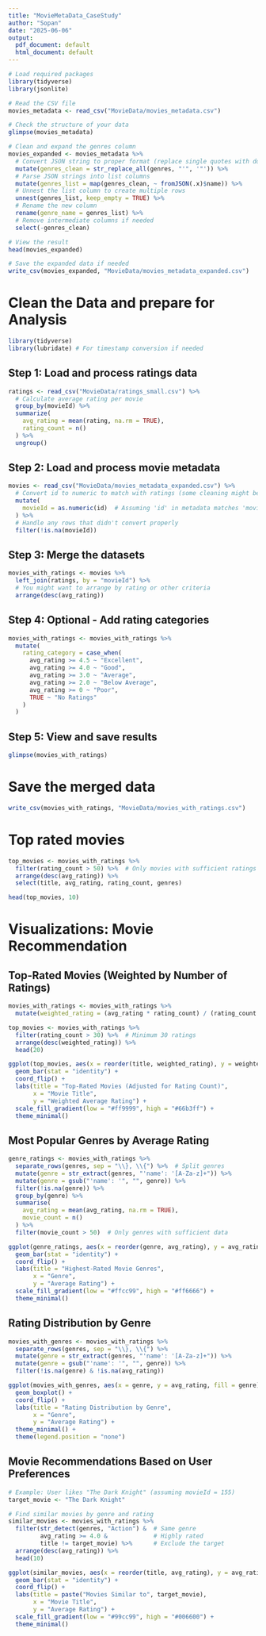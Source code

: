 ```yaml
---
title: "MovieMetaData_CaseStudy"
author: "Sopan"
date: "2025-06-06"
output:
  pdf_document: default
  html_document: default
---
```

```r
# Load required packages
library(tidyverse)
library(jsonlite)

# Read the CSV file
movies_metadata <- read_csv("MovieData/movies_metadata.csv")

# Check the structure of your data
glimpse(movies_metadata)

# Clean and expand the genres column
movies_expanded <- movies_metadata %>%
  # Convert JSON string to proper format (replace single quotes with double quotes)
  mutate(genres_clean = str_replace_all(genres, "'", '"')) %>%
  # Parse JSON strings into list columns
  mutate(genres_list = map(genres_clean, ~ fromJSON(.x)$name)) %>%
  # Unnest the list column to create multiple rows
  unnest(genres_list, keep_empty = TRUE) %>%
  # Rename the new column
  rename(genre_name = genres_list) %>%
  # Remove intermediate columns if needed
  select(-genres_clean)

# View the result
head(movies_expanded)

# Save the expanded data if needed
write_csv(movies_expanded, "MovieData/movies_metadata_expanded.csv")
```
# Clean the Data and prepare for Analysis
```r
library(tidyverse)
library(lubridate) # For timestamp conversion if needed
```

## Step 1: Load and process ratings data
```r
ratings <- read_csv("MovieData/ratings_small.csv") %>%
  # Calculate average rating per movie
  group_by(movieId) %>%
  summarize(
    avg_rating = mean(rating, na.rm = TRUE),
    rating_count = n()
  ) %>%
  ungroup()
```
## Step 2: Load and process movie metadata

```r
movies <- read_csv("MovieData/movies_metadata_expanded.csv") %>%
  # Convert id to numeric to match with ratings (some cleaning might be needed)
  mutate(
    movieId = as.numeric(id)  # Assuming 'id' in metadata matches 'movieId' in ratings
  ) %>%
  # Handle any rows that didn't convert properly
  filter(!is.na(movieId))
```


## Step 3: Merge the datasets
```r
movies_with_ratings <- movies %>%
  left_join(ratings, by = "movieId") %>%
  # You might want to arrange by rating or other criteria
  arrange(desc(avg_rating))
```



## Step 4: Optional - Add rating categories

```r
movies_with_ratings <- movies_with_ratings %>%
  mutate(
    rating_category = case_when(
      avg_rating >= 4.5 ~ "Excellent",
      avg_rating >= 4.0 ~ "Good",
      avg_rating >= 3.0 ~ "Average",
      avg_rating >= 2.0 ~ "Below Average",
      avg_rating >= 0 ~ "Poor",
      TRUE ~ "No Ratings"
    )
  )
```

## Step 5: View and save results

```r
glimpse(movies_with_ratings)
```

# Save the merged data
```r
write_csv(movies_with_ratings, "MovieData/movies_with_ratings.csv")
```


# Top rated movies
```r
top_movies <- movies_with_ratings %>%
  filter(rating_count > 50) %>%  # Only movies with sufficient ratings
  arrange(desc(avg_rating)) %>%
  select(title, avg_rating, rating_count, genres)

head(top_movies, 10)
```

# Visualizations: Movie Recommendation 

## Top-Rated Movies (Weighted by Number of Ratings)

```r
movies_with_ratings <- movies_with_ratings %>%
  mutate(weighted_rating = (avg_rating * rating_count) / (rating_count + 100))  # Bayesian average

top_movies <- movies_with_ratings %>%
  filter(rating_count > 30) %>%  # Minimum 30 ratings
  arrange(desc(weighted_rating)) %>%
  head(20)

ggplot(top_movies, aes(x = reorder(title, weighted_rating), y = weighted_rating, fill = weighted_rating)) +
  geom_bar(stat = "identity") +
  coord_flip() +
  labs(title = "Top-Rated Movies (Adjusted for Rating Count)", 
       x = "Movie Title", 
       y = "Weighted Average Rating") +
  scale_fill_gradient(low = "#ff9999", high = "#66b3ff") +
  theme_minimal()
```
## Most Popular Genres by Average Rating
```r
genre_ratings <- movies_with_ratings %>%
  separate_rows(genres, sep = "\\}, \\{") %>%  # Split genres
  mutate(genre = str_extract(genres, "'name': '[A-Za-z]+")) %>%
  mutate(genre = gsub("'name': '", "", genre)) %>%
  filter(!is.na(genre)) %>%
  group_by(genre) %>%
  summarise(
    avg_rating = mean(avg_rating, na.rm = TRUE),
    movie_count = n()
  ) %>%
  filter(movie_count > 50)  # Only genres with sufficient data

ggplot(genre_ratings, aes(x = reorder(genre, avg_rating), y = avg_rating, fill = avg_rating)) +
  geom_bar(stat = "identity") +
  coord_flip() +
  labs(title = "Highest-Rated Movie Genres", 
       x = "Genre", 
       y = "Average Rating") +
  scale_fill_gradient(low = "#ffcc99", high = "#ff6666") +
  theme_minimal()
```
## Rating Distribution by Genre
```r
movies_with_genres <- movies_with_ratings %>%
  separate_rows(genres, sep = "\\}, \\{") %>%
  mutate(genre = str_extract(genres, "'name': '[A-Za-z]+")) %>%
  mutate(genre = gsub("'name': '", "", genre)) %>%
  filter(!is.na(genre) & !is.na(avg_rating))

ggplot(movies_with_genres, aes(x = genre, y = avg_rating, fill = genre)) +
  geom_boxplot() +
  coord_flip() +
  labs(title = "Rating Distribution by Genre", 
       x = "Genre", 
       y = "Average Rating") +
  theme_minimal() +
  theme(legend.position = "none")
```
## Movie Recommendations Based on User Preferences
```r
# Example: User likes "The Dark Knight" (assuming movieId = 155)
target_movie <- "The Dark Knight"

# Find similar movies by genre and rating
similar_movies <- movies_with_ratings %>%
  filter(str_detect(genres, "Action") &  # Same genre
         avg_rating >= 4.0 &             # Highly rated
         title != target_movie) %>%      # Exclude the target
  arrange(desc(avg_rating)) %>%
  head(10)

ggplot(similar_movies, aes(x = reorder(title, avg_rating), y = avg_rating, fill = avg_rating)) +
  geom_bar(stat = "identity") +
  coord_flip() +
  labs(title = paste("Movies Similar to", target_movie), 
       x = "Movie Title", 
       y = "Average Rating") +
  scale_fill_gradient(low = "#99cc99", high = "#006600") +
  theme_minimal()
```


